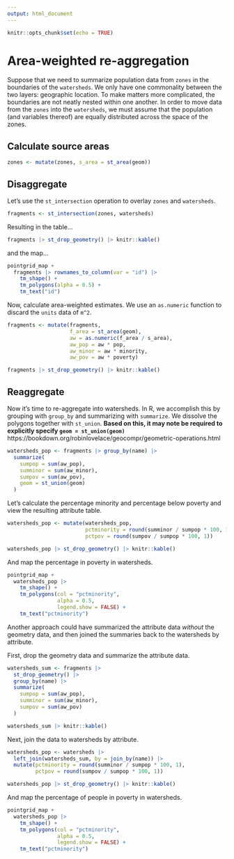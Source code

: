 ```yaml
---
output: html_document
---
```


```r
knitr::opts_chunk$set(echo = TRUE)
```

# Area-weighted re-aggregation

Suppose that we need to summarize population data from `zones` in the boundaries of the `watersheds`.
We only have one commonality between the two layers: geographic location. 
To make matters more complicated, the boundaries are not neatly nested within one another.
In order to move data from the `zones` into the `watersheds`, we must assume that the population (and variables thereof) are equally distributed across the space of the zones.

## Calculate source areas

```r
zones <- mutate(zones, s_area = st_area(geom))
```


## Disaggregate

Let's use the `st_intersection` operation to overlay `zones` and `watersheds`.

```r
fragments <- st_intersection(zones, watersheds)
```

Resulting in the table...

```r
fragments |> st_drop_geometry() |> knitr::kable()
```

and the map...

```r
pointgrid_map +
  fragments |> rownames_to_column(var = "id") |> 
    tm_shape() +
    tm_polygons(alpha = 0.5) +
    tm_text("id")
```

Now, calculate area-weighted estimates.
We use an `as.numeric` function to discard the `units` data of `m^2`.

```r
fragments <- mutate(fragments,
                    f_area = st_area(geom),
                    aw = as.numeric(f_area / s_area),
                    aw_pop = aw * pop,
                    aw_minor = aw * minority,
                    aw_pov = aw * poverty)

fragments |> st_drop_geometry() |> knitr::kable()
```

## Reaggregate

Now it's time to re-aggregate into watersheds.
In R, we accomplish this by grouping with `group_by` and summarizing with `summarize`.
We dissolve the polygons together with `st_union`.
**Based on this, it may note be required to explicitly specify `geom = st_union(geom)`**
https://bookdown.org/robinlovelace/geocompr/geometric-operations.html


```r
watersheds_pop <- fragments |> group_by(name) |> 
  summarize(
    sumpop = sum(aw_pop),
    summinor = sum(aw_minor),
    sumpov = sum(aw_pov),
    geom = st_union(geom)
  )
```

Let's calculate the percentage minority and percentage below poverty and view the resulting attribute table.

```r
watersheds_pop <- mutate(watersheds_pop,
                         pctminority = round(summinor / sumpop * 100, 1),
                         pctpov = round(sumpov / sumpop * 100, 1))

watersheds_pop |> st_drop_geometry() |> knitr::kable()
```

And map the percentage in poverty in watersheds.

```r
pointgrid_map +
  watersheds_pop |> 
    tm_shape() +
    tm_polygons(col = "pctminority",
                alpha = 0.5,
                legend.show = FALSE) +
    tm_text("pctminority")
```
Another approach could have summarized the attribute data *without* the geometry data, and then joined the summaries back to the watersheds by attribute.

First, drop the geometry data and summarize the attribute data.

```r
watersheds_sum <- fragments |> 
  st_drop_geometry() |> 
  group_by(name) |> 
  summarize(
    sumpop = sum(aw_pop),
    summinor = sum(aw_minor),
    sumpov = sum(aw_pov)
  )

watersheds_sum |> knitr::kable()
```

Next, join the data to watersheds by attribute.

```r
watersheds_pop <- watersheds |> 
  left_join(watersheds_sum, by = join_by(name)) |> 
  mutate(pctminority = round(summinor / sumpop * 100, 1),
         pctpov = round(sumpov / sumpop * 100, 1))

watersheds_pop |> st_drop_geometry() |> knitr::kable()
```

And map the percentage of people in poverty in watersheds.

```r
pointgrid_map +
  watersheds_pop |> 
    tm_shape() +
    tm_polygons(col = "pctminority",
                alpha = 0.5,
                legend.show = FALSE) +
    tm_text("pctminority")
```
